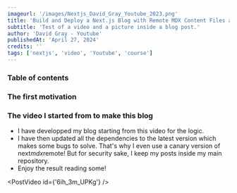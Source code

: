 ---
imageurl: '/images/Nextjs_David_Gray_Youtube_2023.png'
title: 'Build and Deploy a Next.js Blog with Remote MDX Content Files and Nextjs 13'
subtitle: 'Test of a video and a picture inside a blog post.'
author: 'David Gray - Youtube'
publishedAt: 'April 27, 2024'
credits: ''
tags: ['nextjs', 'video', 'Youtube', 'course']
---

### Table of contents

### The first motivation

<PostImage
	src='https://images.unsplash.com/photo-1543616991-75a2c125ff5b?q=80&w=2070&auto=format&fit=crop&ixlib=rb-4.0.3&ixid=M3wxMjA3fDB8MHxwaG90by1wYWdlfHx8fGVufDB8fHx8fA%3D%3D'
	alt='white and black laptop on white wooden table'
	priority
/>

### The video I started from to make this blog

- I have developped my blog starting from this video for the logic.
- I have then updated all the dependencies to the latest version which makes some bugs to solve. That's why I even use a canary version of next*mdx*remote! But for security sake, I keep my posts inside my main repository.
- Enjoy the result reading some!

<PostVideo id={'6ih_3m_UPKg'} />
